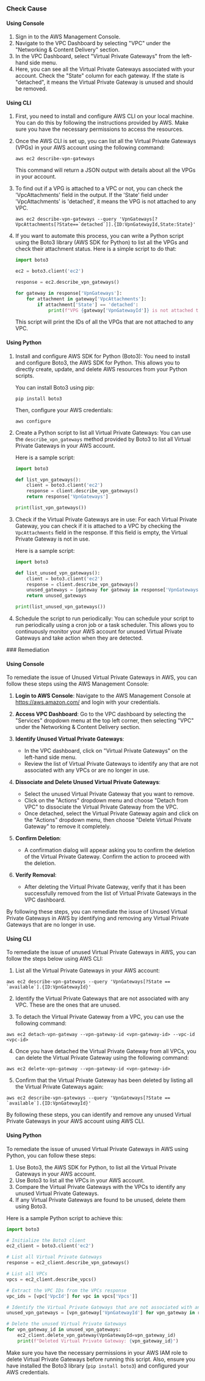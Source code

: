 

<Tabs><Tab title='Cause'>
### Check Cause

#### Using Console

1. Sign in to the AWS Management Console.
2. Navigate to the VPC Dashboard by selecting "VPC" under the "Networking & Content Delivery" section.
3. In the VPC Dashboard, select "Virtual Private Gateways" from the left-hand side menu.
4. Here, you can see all the Virtual Private Gateways associated with your account. Check the "State" column for each gateway. If the state is "detached", it means the Virtual Private Gateway is unused and should be removed.

#### Using CLI

1. First, you need to install and configure AWS CLI on your local machine. You can do this by following the instructions provided by AWS. Make sure you have the necessary permissions to access the resources.

2. Once the AWS CLI is set up, you can list all the Virtual Private Gateways (VPGs) in your AWS account using the following command:

   ```
   aws ec2 describe-vpn-gateways
   ```

   This command will return a JSON output with details about all the VPGs in your account.

3. To find out if a VPG is attached to a VPC or not, you can check the 'VpcAttachments' field in the output. If the 'State' field under 'VpcAttachments' is 'detached', it means the VPG is not attached to any VPC.

   ```
   aws ec2 describe-vpn-gateways --query 'VpnGateways[?VpcAttachments[?State==`detached`]].{ID:VpnGatewayId,State:State}'
   ```

4. If you want to automate this process, you can write a Python script using the Boto3 library (AWS SDK for Python) to list all the VPGs and check their attachment status. Here is a simple script to do that:

   ```python
   import boto3

   ec2 = boto3.client('ec2')

   response = ec2.describe_vpn_gateways()

   for gateway in response['VpnGateways']:
       for attachment in gateway['VpcAttachments']:
           if attachment['State'] == 'detached':
               print(f"VPG {gateway['VpnGatewayId']} is not attached to any VPC.")
   ```
   
   This script will print the IDs of all the VPGs that are not attached to any VPC.

#### Using Python

1. Install and configure AWS SDK for Python (Boto3):
   You need to install and configure Boto3, the AWS SDK for Python. This allows you to directly create, update, and delete AWS resources from your Python scripts.

   You can install Boto3 using pip:
   ```
   pip install boto3
   ```

   Then, configure your AWS credentials:
   ```
   aws configure
   ```

2. Create a Python script to list all Virtual Private Gateways:
   You can use the `describe_vpn_gateways` method provided by Boto3 to list all Virtual Private Gateways in your AWS account.

   Here is a sample script:
   ```python
   import boto3

   def list_vpn_gateways():
       client = boto3.client('ec2')
       response = client.describe_vpn_gateways()
       return response['VpnGateways']

   print(list_vpn_gateways())
   ```

3. Check if the Virtual Private Gateways are in use:
   For each Virtual Private Gateway, you can check if it is attached to a VPC by checking the `VpcAttachments` field in the response. If this field is empty, the Virtual Private Gateway is not in use.

   Here is a sample script:
   ```python
   import boto3

   def list_unused_vpn_gateways():
       client = boto3.client('ec2')
       response = client.describe_vpn_gateways()
       unused_gateways = [gateway for gateway in response['VpnGateways'] if not gateway['VpcAttachments']]
       return unused_gateways

   print(list_unused_vpn_gateways())
   ```

4. Schedule the script to run periodically:
   You can schedule your script to run periodically using a cron job or a task scheduler. This allows you to continuously monitor your AWS account for unused Virtual Private Gateways and take action when they are detected.

</Tab>

<Tab title='Remediation'>
### Remediation

#### Using Console

To remediate the issue of Unused Virtual Private Gateways in AWS, you can follow these steps using the AWS Management Console:

1. **Login to AWS Console**: Navigate to the AWS Management Console at https://aws.amazon.com/ and login with your credentials.

2. **Access VPC Dashboard**: Go to the VPC dashboard by selecting the "Services" dropdown menu at the top left corner, then selecting "VPC" under the Networking & Content Delivery section.

3. **Identify Unused Virtual Private Gateways**:
   - In the VPC dashboard, click on "Virtual Private Gateways" on the left-hand side menu.
   - Review the list of Virtual Private Gateways to identify any that are not associated with any VPCs or are no longer in use.

4. **Dissociate and Delete Unused Virtual Private Gateways**:
   - Select the unused Virtual Private Gateway that you want to remove.
   - Click on the "Actions" dropdown menu and choose "Detach from VPC" to dissociate the Virtual Private Gateway from the VPC.
   - Once detached, select the Virtual Private Gateway again and click on the "Actions" dropdown menu, then choose "Delete Virtual Private Gateway" to remove it completely.

5. **Confirm Deletion**:
   - A confirmation dialog will appear asking you to confirm the deletion of the Virtual Private Gateway. Confirm the action to proceed with the deletion.

6. **Verify Removal**:
   - After deleting the Virtual Private Gateway, verify that it has been successfully removed from the list of Virtual Private Gateways in the VPC dashboard.

By following these steps, you can remediate the issue of Unused Virtual Private Gateways in AWS by identifying and removing any Virtual Private Gateways that are no longer in use.

#### Using CLI

To remediate the issue of unused Virtual Private Gateways in AWS, you can follow the steps below using AWS CLI:

1. List all the Virtual Private Gateways in your AWS account:
```
aws ec2 describe-vpn-gateways --query 'VpnGateways[?State == `available`].{ID:VpnGatewayId}'
```

2. Identify the Virtual Private Gateways that are not associated with any VPC. These are the ones that are unused.

3. To detach the Virtual Private Gateway from a VPC, you can use the following command:
```
aws ec2 detach-vpn-gateway --vpn-gateway-id <vpn-gateway-id> --vpc-id <vpc-id>
```

4. Once you have detached the Virtual Private Gateway from all VPCs, you can delete the Virtual Private Gateway using the following command:
```
aws ec2 delete-vpn-gateway --vpn-gateway-id <vpn-gateway-id>
```

5. Confirm that the Virtual Private Gateway has been deleted by listing all the Virtual Private Gateways again:
```
aws ec2 describe-vpn-gateways --query 'VpnGateways[?State == `available`].{ID:VpnGatewayId}'
```

By following these steps, you can identify and remove any unused Virtual Private Gateways in your AWS account using AWS CLI.

#### Using Python

To remediate the issue of unused Virtual Private Gateways in AWS using Python, you can follow these steps:

1. Use Boto3, the AWS SDK for Python, to list all the Virtual Private Gateways in your AWS account.
2. Use Boto3 to list all the VPCs in your AWS account.
3. Compare the Virtual Private Gateways with the VPCs to identify any unused Virtual Private Gateways.
4. If any Virtual Private Gateways are found to be unused, delete them using Boto3.

Here is a sample Python script to achieve this:

```python
import boto3

# Initialize the Boto3 client
ec2_client = boto3.client('ec2')

# List all Virtual Private Gateways
response = ec2_client.describe_vpn_gateways()

# List all VPCs
vpcs = ec2_client.describe_vpcs()

# Extract the VPC IDs from the VPCs response
vpc_ids = [vpc['VpcId'] for vpc in vpcs['Vpcs']]

# Identify the Virtual Private Gateways that are not associated with any VPC
unused_vpn_gateways = [vpn_gateway['VpnGatewayId'] for vpn_gateway in response['VpnGateways'] if 'VpcAttachments' not in vpn_gateway or len(vpn_gateway['VpcAttachments']) == 0]

# Delete the unused Virtual Private Gateways
for vpn_gateway_id in unused_vpn_gateways:
    ec2_client.delete_vpn_gateway(VpnGatewayId=vpn_gateway_id)
    print(f"Deleted Virtual Private Gateway: {vpn_gateway_id}")
```

Make sure you have the necessary permissions in your AWS IAM role to delete Virtual Private Gateways before running this script. Also, ensure you have installed the Boto3 library (`pip install boto3`) and configured your AWS credentials.


</Tab>
</Tabs>